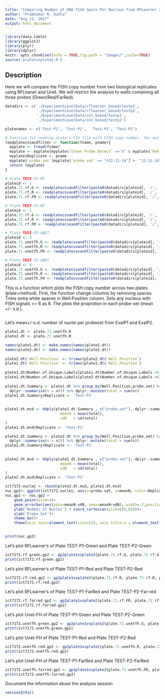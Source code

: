 ---
title: "Comparing Number of DNA FISH Spots Per Nucleus from RFLearner and UNet-2L"
author: "Prabhakar R. Gudla"
date: "Aug 13, 2017"
output: html_document
---

```{r setup, include=FALSE}
library(data.table)
library(ggplot2)
library(plyr)
library(dplyr)
knitr::opts_chunk$set(echo = TRUE,fig.path = "images/",cache=TRUE)
source('plate1vsplate2.R')
```

## Description

Here we will compare the FISH copy number from two biological replicates using RFLeaner and Unet. We will restrict the analysis to wells containing all three probes (Green/Red/FarRed).

```{r inputsetup}
datadirs <- c('./ExperimentLevelData/rflearner_based/testp1',
              './ExperimentLevelData/rflearner_based/testp2',
              './ExperimentLevelData/cnn_based/testp1',
              './ExperimentLevelData/cnn_based/testp2')

platenames <- c('Test-P1', 'Test-P2',  'Test-P1', 'Test-P2')

# Function for reading plate's CSV file with FISH copy number, for out wells without all three probes, and renaming n12-11-14 to 12-11-14 
readplatecsvandfilter <- function(fname, pname){
  myplate <- fread(fname)
  myplate <- myplate[myplate$`Green Probe Detect` =='X' & myplate$`Red Probe Detect` =='Y' & myplate$`Far Red Probe Detect` =='Z',]
  myplate$Replicate <- pname
  myplate$`probe set`[myplate$`probe set` == "n12-11-14"] <- "12-11-14"
  return (myplate)
}

# Plate TEST-P1-RF
plateid <- 1
plate.71.rf.G <- readplatecsvandfilter(paste0(datadirs[plateid], '/', 'GreenCT_Histogram_PerWell_all.csv'), platenames[plateid])
plate.71.rf.R <- readplatecsvandfilter(paste0(datadirs[plateid], '/', 'RedCT_Histogram_PerWell_all.csv'), platenames[plateid])
plate.71.rf.FR <- readplatecsvandfilter(paste0(datadirs[plateid], '/', 'FarRedCT_Histogram_PerWell_all.csv'), platenames[plateid])

# Plate TEST-P2-RF
plateid <- 2
plate.72.rf.G <- readplatecsvandfilter(paste0(datadirs[plateid], '/', 'GreenCT_Histogram_PerWell_all.csv'), platenames[plateid])
plate.72.rf.R <- readplatecsvandfilter(paste0(datadirs[plateid], '/', 'RedCT_Histogram_PerWell_all.csv'), platenames[plateid])
plate.72.rf.FR <- readplatecsvandfilter(paste0(datadirs[plateid], '/', 'FarRedCT_Histogram_PerWell_all.csv'), platenames[plateid])

# Plate TEST-P2-UNET
plateid <- 3
plate.71.unetfh.G <- readplatecsvandfilter(paste0(datadirs[plateid], '/', 'GreenCT_Histogram_PerWell.csv'), platenames[plateid])
plate.71.unetfh.R <- readplatecsvandfilter(paste0(datadirs[plateid], '/', 'RedCT_Histogram_PerWell.csv'), platenames[plateid])
plate.71.unetfh.FR <- readplatecsvandfilter(paste0(datadirs[plateid], '/', 'FarRedCT_Histogram_PerWell.csv'), platenames[plateid])

# Plate TEST-P2-UNET
plateid <- 4
plate.72.unetfh.G <- readplatecsvandfilter(paste0(datadirs[plateid], '/', 'GreenCT_Histogram_PerWell.csv'), platenames[plateid])
plate.72.unetfh.R <- readplatecsvandfilter(paste0(datadirs[plateid], '/', 'RedCT_Histogram_PerWell.csv'), platenames[plateid])
plate.72.unetfh.FR <- readplatecsvandfilter(paste0(datadirs[plateid], '/', 'FarRedCT_Histogram_PerWell.csv'), platenames[plateid])

```

This is a function which plots the FISH copy number arcoss two plates (plate+method). First, the function change columns by removing spaces. Trims extra white spaces in Well.Position column. Sets any nucleus with FISH signals >= 6 as 6. The plots the proprotion in each probe-set (mean +/- s.d.). 

```{r funcplate1vsplate2}

```
Let's mean+/-s.d. number of nuclei per probeset from EvalP1 and EvalP2.

```{r nucplotp1andp2}
plate1.dt <- plate.71.unetfh.R
plate2.dt <- plate.72.unetfh.R

names(plate1.dt) <- make.names(names(plate1.dt))
names(plate2.dt) <- make.names(names(plate2.dt))
  
plate2.dt$`Well.Position` <- trimws(plate2.dt$`Well.Position`)
plate1.dt$`Well.Position` <- trimws(plate1.dt$`Well.Position`)
  
plate1.dt$Number.of.Unique.Labels[plate1.dt$Number.of.Unique.Labels >6] <- 6
plate2.dt$Number.of.Unique.Labels[plate2.dt$Number.of.Unique.Labels >6] <- 6
  
plate1.dt.Summary <- plate1.dt %>% group_by(Well.Position,probe.set) %>% 
  dplyr::summarise(n = n()) %>% dplyr::mutate(total = sum(n))
plate1.dt.Summary$Replicate <- 'Test-P1'
  
  
plate1.dt.msd <- ddply(plate1.dt.Summary , c("probe.set"), dplyr::summarise,
                         meanN = mean(total),
                         sdN   = sd(total)
)
plate1.dt.msd$Replicate <- 'Test-P1'

plate2.dt.Summary <- plate2.dt %>% group_by(Well.Position,probe.set) %>% 
  dplyr::summarise(n = n()) %>% dplyr::mutate(total = sum(n))
plate2.dt.Summary$Replicate <- 'Test-P2'
  
  
plate2.dt.msd <- ddply(plate2.dt.Summary , c("probe.set"), dplyr::summarise,
                         meanN = mean(total),
                         sdN   = sd(total)
)
plate2.dt.msd$Replicate <- 'Test-P2'

ict7172.nuclei <- rbind(plate2.dt.msd, plate1.dt.msd)
nuc.gp2<- ggplot(ict7172.nuclei, aes(x=probe.set, y=meanN, color=Replicate)) 
nuc.gp2 <- nuc.gp2 +
    geom_point(size=4)+
    geom_errorbar(aes(ymin=meanN-sdN, ymax=meanN+sdN), width=.2,position=position_dodge(0.05), size=1.0)+
    ylab('Number of Nuclei') + coord_cartesian(ylim=c(0,650))+
    xlab('Probe Set')+ 
    theme_bw()+
    theme(axis.text=element_text(size=12), axis.title.y = element_text(size = rel(1.5)) , axis.title.x = element_text(size=rel(1.5)), axis.text.x = element_text(angle = 45, hjust = 1), aspect.ratio=0.5,legend.position="bottom", text=element_text(family="sans"))
  

print(nuc.gp2)
```

Let's plot RFLearner's of Plate TEST-P1-Green and Plate TEST-P2-Green

```{r ict17172green}
ict7172.rf.green.gp2 <- gp2plate1vsplate2(plate.71.rf.G, plate.72.rf.G, platenames[1], platenames[2], 'Alexa488',4)
print(ict7172.rf.green.gp2)
```

Let's plot RFLearner's of Plate TEST-P1-Red and Plate TEST-P2-Red

```{r ict17172red}
ict7172.rf.red.gp2 <- gp2plate1vsplate2(plate.71.rf.R, plate.72.rf.R, platenames[1], platenames[2], 'ATTO565',4)
print(ict7172.rf.red.gp2)
```

Let's plot RFLearner's of Plate TEST-P1-FarRed and Plate TEST-P2-Far-red

```{r ict17172farred}
ict7172.rf.farred.gp2 <- gp2plate1vsplate2(plate.71.rf.FR, plate.72.rf.FR, platenames[1], platenames[2], 'Cy5',4)
print(ict7172.rf.farred.gp2)
```

Let's plot Unet-FH of Plate TEST-P1-Green and Plate TEST-P2-Green

```{r ict17172greenunetfh}
ict7172.unetfh.green.gp2 <- gp2plate1vsplate2(plate.71.unetfh.G, plate.72.unetfh.G, platenames[3], platenames[4], 'Alexa488',4)
print(ict7172.unetfh.green.gp2)  
```
Let's plot Unet-FH of Plate TEST-P1-Red and Plate TEST-P2-Red

```{r ict17172redunetfh}
ict7172.unetfh.red.gp2 <- gp2plate1vsplate2(plate.71.unetfh.R, plate.72.unetfh.R, platenames[3], platenames[4], 'ATTO565',4)
print(ict7172.unetfh.red.gp2)  
```

Let's plot Unet-FH of Plate TEST-P1-FarRed and Plate TEST-P2-FarRed

```{r ict17172farredunetfh}
ict7172.unetfh.farred.gp2 <- gp2plate1vsplate2(plate.71.unetfh.FR, plate.72.unetfh.FR, platenames[3], platenames[4], 'Cy5',4)
print(ict7172.unetfh.farred.gp2)  
```

Document the information about the analysis session
```{r sessionInfo, include=TRUE, echo=TRUE, results='markup'}
sessionInfo()
```
